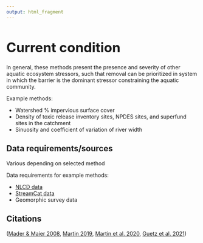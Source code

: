 ```yaml
---
output: html_fragment
---
```


<style type="text/css">
  h1{
  font-size: 2.5em;
}
</style>

# Current condition

In general, these methods present the presence and severity of other aquatic ecosystem stressors, such that removal can be prioritized in system in which the barrier is the dominant stressor constraining the aquatic community.

Example methods:

* Watershed % impervious surface cover
* Density of toxic release inventory sites, NPDES sites, and superfund sites in the catchment
* Sinuosity and coefficient of variation of river width 


## Data requirements/sources
Various depending on selected method

Data requirements for example methods:

* [NLCD data](https://www.mrlc.gov/data)
* [StreamCat data](https://www.epa.gov/national-aquatic-resource-surveys/streamcat-dataset)
* Geomorphic survey data

## Citations
([Mader & Maier 2008](https://doi.org/10.1007/s10750-008-9406-0), [Martin 2019](https://maps.freshwaternetwork.org/chesapeake/plugins/barrier-prioritization-proto2/images/ChesapeakeFishPassagePrioritization_Report.pdf), [Martin et al. 2020](https://www.atlanticfishhabitat.org/wp-content/uploads/2020/08/ACFHP-Mapping-and-Prioritization-Final-Report.pdf), [Guetz et al. 2021](https://doi.org/10.1111/rec.13583))